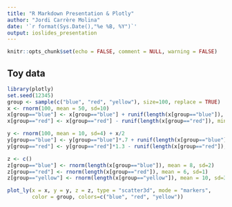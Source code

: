 ```yaml
---
title: "R Markdown Presentation & Plotly"
author: "Jordi Carrère Molina"
date: '`r format(Sys.Date(),"%e %B, %Y")`'
output: ioslides_presentation
---
```


```r
knitr::opts_chunk$set(echo = FALSE, comment = NULL, warning = FALSE)
```

## Toy data

```r
library(plotly)
set.seed(12345)
group <- sample(c("blue", "red", "yellow"), size=100, replace = TRUE)
x <- rnorm(100, mean = 50, sd=10)
x[group=="blue"] <- x[group=="blue"] + runif(length(x[group=="blue"]), min=5, max=10)
x[group=="red"] <- x[group=="red"] - runif(length(x[group=="red"]), min=5, max=10)

y <- rnorm(100, mean = 10, sd=4) + x/2
y[group=="blue"] <- y[group=="blue"]*.7 + runif(length(x[group=="blue"]), min=1, max=14)
y[group=="red"] <- y[group=="red"]*1.3 - runif(length(x[group=="red"]), min=0, max=2)

z <- c()
z[group=="blue"] <- rnorm(length(x[group=="blue"]), mean = 8, sd=2)
z[group=="red"] <- rnorm(length(x[group=="red"]), mean = 6, sd=1)
z[group=="yellow"] <- rnorm(length(x[group=="yellow"]), mean = 10, sd=3)
```

```r
plot_ly(x = x, y = y, z = z, type = "scatter3d", mode = "markers", 
        color = group, colors=c("blue", "red", "yellow"))
```


